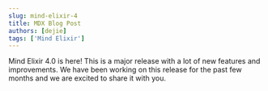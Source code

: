 ```yaml
---
slug: mind-elixir-4
title: MDX Blog Post
authors: [dejie]
tags: ['Mind Elixir']
---
```


Mind Elixir 4.0 is here! This is a major release with a lot of new features and improvements. We have been working on this release for the past few months and we are excited to share it with you.
